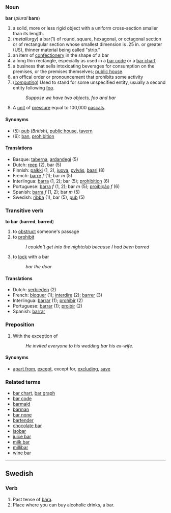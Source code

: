 ===Noun===
'''bar''' (''plural'' '''bars''')

# a solid, more or less rigid object with a uniform cross-section smaller than its length.
# (''metallurgy'') a bar(1) of round, square, hexagonal, or octagonal section or of rectangular section whose smallest dimension is .25 in. or greater (US), thinner material being called "strip."
# an item of [[confectionery]] in the shape of a bar
# a long thin rectangle, especially as used in a [[bar code]] or a [[bar chart]]
# a business that sells intoxicating beverages for consumption on the premises, or the premises themselves; [[public house]].
# an offical order or pronouncement that prohibits some activity
# (''[[computing]]'') Used to stand for some unspecified entity, usually a second entity following [[foo]].
#: ''Suppose we have two objects, foo and bar''
# A [[unit]] of [[pressure]] equal to 100,000 [[pascal]]s.

====Synonyms====
*(5): [[pub]] (''British''), [[public house]], [[tavern]]
*(6): [[ban]], [[prohibition]]

====Translations====
*Basque: [[taberna]], [[ardandegi]] (5)
*Dutch: [[reep]] (2), bar (5)
*Finnish: [[palkki]] (1, 2), [[juova]], [[pylväs]], [[baari]] (8)
*French: [[barre]] ''f'' (1); bar ''m'' (5)
*Interlingua: [[barra]] (1, 2); bar (5); [[prohibition]] (6)
*Portuguese: [[barra]] ''f'' (1, 2); bar ''m'' (5); [[proibição]] ''f'' (6)
*Spanish: [[barra]] ''f'' (1, 2); bar ''m'' (5)
*Swedish: [[ribba]] (1), bar (5), [[pub]] (5)

===Transitive verb===
'''to bar''' ('''barred''', '''barred''')

# to [[obstruct]] someone's passage
# to [[prohibit]]
#:''I couldn't get into the nightclub because I had been barred''
# to [[lock]] with a bar
#:''bar the door''

====Translations====
*Dutch: [[verbieden]] (2)
*French: [[bloquer]] (1); [[interdire]] (2); [[barrer]] (3)
*Interlingua: [[barrar]] (1); [[prohibir]] (2)
*Portuguese: [[barrar]] (1); [[proibir]] (2)
*Spanish: [[barrar]]

===Preposition===
#With the exception of
#:''He invited everyone to his wedding bar his ex-wife.''

====Synonyms====
*[[apart from]], [[except]], except for, [[excluding]], [[save]]

===Related terms===
*[[bar chart]], [[bar graph]]
*[[bar code]]
*[[barmaid]]
*[[barman]]
*[[bar none]]
*[[bartender]]
*[[chocolate bar]]
*[[isobar]]<!-- is it really related? -->
*[[juice bar]]
*[[milk bar]]
*[[millibar]]
*[[wine bar]]

----
==Swedish==
===Verb===
# Past tense of [[bära]].
# Place where you can buy alcoholic drinks, a bar.